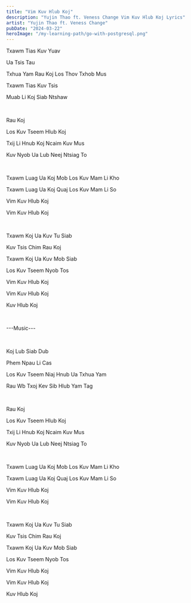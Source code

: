 ```yaml
---
title: "Vim Kuv Hlub Koj"
description: "Yujin Thao ft. Veness Change Vim Kuv Hlub Koj Lyrics"
artist: "Yujin Thao ft. Veness Change"
pubDate: "2024-03-22"
heroImage: "/my-learning-path/go-with-postgresql.png"
---
```


Txawm Tias Kuv Yuav

Ua Tsis Tau

Txhua Yam Rau Koj Los Thov Txhob Mus

Txawm Tias Kuv Tsis

Muab Li Koj Siab Ntshaw

<br />

Rau Koj

Los Kuv Tseem Hlub Koj

Txij Li Hnub Koj Ncaim Kuv Mus

Kuv Nyob Ua Lub Neej Ntsiag To

<br />

Txawm Luag Ua Koj Mob Los Kuv Mam Li Kho

Txawm Luag Ua Koj Quaj Los Kuv Mam Li So

Vim Kuv Hlub Koj

Vim Kuv Hlub Koj

<br />

Txawm Koj Ua Kuv Tu Siab

Kuv Tsis Chim Rau Koj

Txawm Koj Ua Kuv Mob Siab

Los Kuv Tseem Nyob Tos

Vim Kuv Hlub Koj

Vim Kuv Hlub Koj

Kuv Hlub Koj

<br />

---Music---

<br />

Koj Lub Siab Dub

Phem Npau Li Cas

Los Kuv Tseem Niaj Hnub Ua Txhua Yam

Rau Wb Txoj Kev Sib Hlub Yam Tag

<br />

Rau Koj

Los Kuv Tseem Hlub Koj

Txij Li Hnub Koj Ncaim Kuv Mus

Kuv Nyob Ua Lub Neej Ntsiag To

<br />

Txawm Luag Ua Koj Mob Los Kuv Mam Li Kho

Txawm Luag Ua Koj Quaj Los Kuv Mam Li So

Vim Kuv Hlub Koj

Vim Kuv Hlub Koj

<br />

Txawm Koj Ua Kuv Tu Siab

Kuv Tsis Chim Rau Koj

Txawm Koj Ua Kuv Mob Siab

Los Kuv Tseem Nyob Tos

Vim Kuv Hlub Koj

Vim Kuv Hlub Koj

Kuv Hlub Koj
